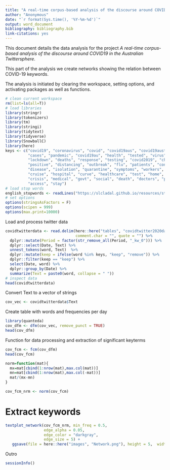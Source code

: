 ---
title: "A real-time corpus-based analysis of the discourse around COVID19 in the Australian Twittersphere - Part 5: Networks"
author: "Anonymous"
date: "`r format(Sys.time(), '%Y-%m-%d')`"
output: word_document
bibliography: bibliography.bib
link-citations: yes
---

This document details the data analysis for the project *A real-time corpus-based analysis of the discourse around COVID19 in the Australian Twittersphere*. 

This part of the analysis we create networks showing the relation between COVID-19 keywords.

The analysis is initiated by clearing the workspace, setting options, and activating packages as well as functions.

```{r covtwit_05_01, message=FALSE, warning=FALSE}
# clean current workspace
rm(list=ls(all=T))  
# load libraries
library(stringr)
library(tokenizers)
library(tm)
library(stringi)
library(tidytext)
library(tidyverse)
library(SnowballC)
library(here)
keys <- c("covid19", "coronavirus", "covid", "covid19aus", "covid19australia", 
          "cases", "pandemic", "covid19au", "health", "tested", "virus", "italy",
          "lockdown", "deaths", "response", "testing", "covid2019", "china", "total", 
          "positive", "distancing", "outbreak", "flu", "patients", "confirmed", 
          "disease", "isolation", "quarantine", "symptoms", "workers", "spread", 
          "cruise", "hospital", "curve", "healthcare", "test", "home", "died", "dr",
          "crisis", "medical", "govt", "social", "death", "doctors", "panic", "daily", 
          "access", "stay")
# load stop words
english_stopwords <- readLines("https://slcladal.github.io/resources/stopwords_en.txt", encoding = "UTF-8")
# set options
options(stringsAsFactors = F)
options(scipen = 999)
options(max.print=10000)
```


Load and process twitter data

```{r covtwit_05_02, message=FALSE, warning=FALSE}
covidtwitterdata <- read.delim(here::here("tables", "covidtwitter2020data_fullyannotated.txt"),
                               comment.char = "", quote = "") %>%
  dplyr::mutate(Period = factor(str_remove_all(Period, "_kw_0"))) %>%
  dplyr::select(Date, Text) %>%
  unnest_tokens(word, Text)  %>%
  dplyr::mutate(keep = ifelse(word %in% keys, "keep", "remove")) %>%
  dplyr::filter(keep == "keep") %>%
  select(Date, word) %>%
  dplyr::group_by(Date) %>%
  summarize(Text = paste0(word, collapse = " "))
# inspect data
head(covidtwitterdata)
```

Convert Text to a vector of strings

```{r covtwit_05_03, message=FALSE, warning=FALSE}
cov_vec <- covidtwitterdata$Text
```


Create table with words and frequencies per day

```{r covtwit_05_04, message=FALSE, warning=FALSE}
library(quanteda)
cov_dfm <- dfm(cov_vec, remove_punct = TRUE)
head(cov_dfm)
```

Function for data processing and extraction of significant keyterms

```{r covtwit_05_05, message=FALSE, warning=FALSE}
cov_fcm <- fcm(cov_dfm)
head(cov_fcm)
```

```{r covtwit_05_06, message=FALSE, warning=FALSE}
norm=function(mat){
  mx=mat[cbind(1:nrow(mat),max.col(mat))]
  mn=mat[cbind(1:nrow(mat),max.col(-mat))]
  mat/(mx-mn)
}
```

```{r covtwit_05_07, message=FALSE, warning=FALSE}
cov_fcm_nrm <- norm(cov_fcm)
```


# Extract keywords

```{r covtwit_05_08, message=FALSE, warning=FALSE}
textplot_network(cov_fcm_nrm, min_freq = 0.5, 
                 edge_alpha = 0.05, 
                 edge_color = "darkgray", 
                 edge_size = 5) +
   ggsave(file = here::here("images", "Network.png"), height = 5,  width = 6, dpi = 320)
```


Outro

```{r}
sessionInfo()
```

